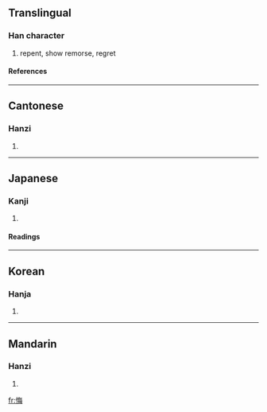 ==Translingual==
===Han character===
{{Han char|rn=61|rad=心|as=07|sn=10|four=9805<sub>5</sub>|canj=心人田卜 (POWY)}}
# repent, show remorse, regret
====References====
{{Han ref|kx=0387.170|dkj=10617|dj=0719.280|hdz=42305.130|uh=6094|ud=24724|bh=AEAC|bd=44716}}
----
==Cantonese==
===Hanzi===
{{yue-hanzi|jyut=|y=fui3}}
# {{defn|Cantonese}}
----
==Japanese==
===Kanji===
{{ja-kanji|grade=|rs=心07}}
# {{defn|Japanese}} 
====Readings====
{{ja-readings|on=[[かい]] (kai)|kun=[[くいる]] (kuiru), [[くやむ]] (kuyamu)}}
----
==Korean==
===Hanja===
{{ko-hanja|hangeul=회|eumhun=|rv=hoe|mr=hoe|y=hoy}}
# {{defn|Korean}}
----
==Mandarin==
===Hanzi===
{{cmn-hanzi|pin=[[huǐ]] (hui3)|wg=hui<sup>3</sup>}}
# {{defn|Mandarin}}

[[fr:悔]]